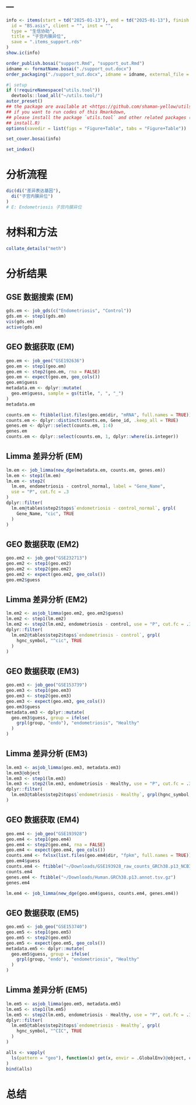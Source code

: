 ---
---

```r
info <- items(start = td("2025-01-13"), end = td("2025-01-13"), finish = td("2025-01-13"),
  id = "BS.asis", client = "", inst = "",
  type = "生信协助",
  title = "子宫内膜异位",
  save = ".items_support.rds"
)
show.ic(info)

order_publish.bosai("support.Rmd", "support_out.Rmd")
idname <- formatName.bosai("./support_out.docx")
order_packaging("./support_out.docx", idname = idname, external_file = NULL)
```

```r
#| setup
if (!requireNamespace("utils.tool"))
  devtools::load_all("~/utils.tool/")
autor_preset()
## the package are available at <https://github.com/shaman-yellow/utils.tool>
## if you want to run codes of this Rmarkdown,
## please install the package `utils.tool` and other related packages (run
## install.R)
options(savedir = list(figs = "Figure+Table", tabs = "Figure+Table"))
```

```r
set_cover.bosai(info)
```

```r
set_index()
```

# 分析流程 {#abstract}

```r
dic(di("差异表达基因"),
  di("子宫内膜异位")
)
# E: Endometriosis 子宫内膜异位

```

# 材料和方法 {#introduction}

```r
collate_details("meth")
```

# 分析结果 {#workflow}

## GSE 数据搜索 (EM)

```r
gds.em <- job_gds(c("Endometriosis", "Control"))
gds.em <- step1(gds.em)
vis(gds.em)
active(gds.em)
```

## GEO 数据获取 (EM)

```r
geo.em <- job_geo("GSE192636")
geo.em <- step1(geo.em)
geo.em <- step2(geo.em, rna = FALSE)
geo.em <- expect(geo.em, geo_cols())
geo.em$guess
metadata.em <- dplyr::mutate(
  geo.em$guess, sample = gs(title, ", ", "_")
)
metadata.em

counts.em <- ftibble(list.files(geo.em$dir, "mRNA", full.names = TRUE))
counts.em <- dplyr::distinct(counts.em, Gene_id, .keep_all = TRUE)
genes.em <- dplyr::select(counts.em, 1:4)
genes.em
counts.em <- dplyr::select(counts.em, 1, dplyr::where(is.integer))


```

## Limma 差异分析 (EM)

```r
lm.em <- job_limma(new_dge(metadata.em, counts.em, genes.em))
lm.em <- step1(lm.em)
lm.em <- step2(
  lm.em, endometriosis - control_normal, label = "Gene_Name", 
  use = "P", cut.fc = .3
)
dplyr::filter(
  lm.em@tables$step2$tops$`endometriosis - control_normal`, grpl(
    Gene_Name, "cic", TRUE
  )
)

```

## GEO 数据获取 (EM2)

```r
geo.em2 <- job_geo("GSE232713")
geo.em2 <- step1(geo.em2)
geo.em2 <- step2(geo.em2)
geo.em2 <- expect(geo.em2, geo_cols())
geo.em2$guess
```

## Limma 差异分析 (EM2)

```r
lm.em2 <- asjob_limma(geo.em2, geo.em2$guess)
lm.em2 <- step1(lm.em2)
lm.em2 <- step2(lm.em2, endometriosis - control, use = "P", cut.fc = .3)
dplyr::filter(
  lm.em2@tables$step2$tops$`endometriosis - control`, grpl(
    hgnc_symbol, "^cic", TRUE
  )
)
```

## GEO 数据获取 (EM3)

```r
geo.em3 <- job_geo("GSE153739")
geo.em3 <- step1(geo.em3)
geo.em3 <- step2(geo.em3)
geo.em3 <- expect(geo.em3, geo_cols())
geo.em3$guess
metadata.em3 <- dplyr::mutate(
  geo.em3$guess, group = ifelse(
    grpl(group, "endo"), "endometriosis", "Healthy"
  )
)
```

## Limma 差异分析 (EM3)

```r
lm.em3 <- asjob_limma(geo.em3, metadata.em3)
lm.em3@object
lm.em3 <- step1(lm.em3)
lm.em3 <- step2(lm.em3, endometriosis - Healthy, use = "P", cut.fc = .3)
dplyr::filter(
  lm.em3@tables$step2$tops$`endometriosis - Healthy`, grpl(hgnc_symbol, "^cic", TRUE)
)
```

## GEO 数据获取 (EM4)

```r
geo.em4 <- job_geo("GSE193928")
geo.em4 <- step1(geo.em4)
geo.em4 <- step2(geo.em4, rna = FALSE)
geo.em4 <- expect(geo.em4, geo_cols())
counts.em4 <- fxlsx(list.files(geo.em4$dir, "fpkm", full.names = TRUE))
geo.em4$guess
counts.em4 <- ftibble("~/Downloads/GSE193928_raw_counts_GRCh38.p13_NCBI.tsv.gz")
counts.em4
genes.em4 <- ftibble("~/Downloads/Human.GRCh38.p13.annot.tsv.gz")
genes.em4
```

```r
lm.em4 <- job_limma(new_dge(geo.em4$guess, counts.em4, genes.em4))
```

## GEO 数据获取 (EM5)

```r
geo.em5 <- job_geo("GSE153740")
geo.em5 <- step1(geo.em5)
geo.em5 <- step2(geo.em5)
geo.em5 <- expect(geo.em5, geo_cols())
metadata.em5 <- dplyr::mutate(
  geo.em5$guess, group = ifelse(
    grpl(group, "endo"), "endometriosis", "Healthy"
  )
)
```

## Limma 差异分析 (EM5)

```r
lm.em5 <- asjob_limma(geo.em5, metadata.em5)
lm.em5 <- step1(lm.em5)
lm.em5 <- step2(lm.em5, endometriosis - Healthy, use = "P", cut.fc = .3)
dplyr::filter(
  lm.em5@tables$step2$tops$`endometriosis - Healthy`, grpl(
    hgnc_symbol, "^CIC", TRUE
  )
)
```

```r
alls <- vapply(
  ls(pattern = "geo"), function(x) get(x, envir = .GlobalEnv)@object, character(1)
)
bind(alls)
```

# 总结 {#conclusion}

